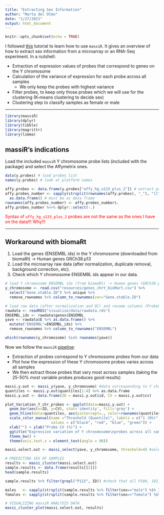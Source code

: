 ```yaml
---
title: "Extracting Sex Information"
author: "Marta del Olmo"
date: "1/27/2021"
output: html_document
---
```


```r
knitr::opts_chunk$set(echo = TRUE)
```

I followed [this](http://www.bioconductor.org/packages/release/bioc/vignettes/massiR/inst/doc/massiR_Vignette.pdf) tutorial to learn how to use `massiR`. It gives an overview of how to extract sex information from a microarray or an RNA-Seq experiment. In a nutshell:

* Extraction of expression values of probes that correspond to genes on the Y chromosome
* Calculation of the variance of expression for each probe across all samples
  + We only keep the probes with highest variance
* Filter probes, to keep only those probes which we will use for the clustering (K-means clustering to decide sex)
* Clustering step to classify samples as female or male

***

```r
library(massiR)
library(dplyr)
library(tibble)
library(magrittr)
library(limma)
```

## **massiR's indications**

Load the included `massiR` Y chromosome probe lists (included with the package) and select the Affymetrix ones. 

```r
data(y.probes) # load probes list
names(y.probes) # look at platform names

affy.probes <- data.frame(y.probes["affy_hg_u133_plus_2"]) # extract probes using platform name
affy.probes_number <- sapply(strsplit(rownames(affy.probes), "_"), "[[", 1) %>% # Separate and get just the probe number
  as.data.frame() # must be as data frame
rownames(affy.probes_number) <- affy.probes_number$.
affy.probes_number %<>% dplyr::select(-.)
```

<span style="color: red;">Syntax of `affy_hg_u133_plus_2` probes are not the same as the ones I have on the data!!! Why!!!</span>

***

## **Workaround with biomaRt**

1. Load the genes (ENSEMBL ids) in the Y chromosome (downloaded from biomaRt) -> Human genes GRCh38.p13
2. Load the microarray raw data (after normalization, duplicate removal, background correction, etc). 
3. Check which Y chromosome ENSEMBL ids appear in our data. 

```r
# load Y chromosome ENSEMBL ids (from biomaRt) -> Human genes (GRCh38.p13)
y_chromosome <- read.csv("resources/genes_chrY_bioMart.csv") %>% 
  select("Gene.stable.ID") %>% unique %>% 
  remove_rownames %>% column_to_rownames(var="Gene.stable.ID")

# load raw data (after normalization and QC) and rename columns (ProbeName -> ENSEMBL)
rawdata <- readRDS("visualize/data/rawdata.rds") 
ENSEMBL_ids <- rawdata$genes$ENSEMBL
yave <- rawdata$E %>% as.data.frame() %>% 
  mutate("ENSEMBL"=ENSEMBL_ids) %>%
  remove_rownames %>% column_to_rownames("ENSEMBL")

which(rownames(y_chromosome) %in% rownames(yave))
```

Now we follow the `massiR` [pipeline](http://www.bioconductor.org/packages/release/bioc/vignettes/massiR/inst/doc/massiR_Vignette.pdf):

* Extraction of probes correspond to Y chromosome probes from our data
* Plot how the expression of these Y chromosome probes varies across all samples
* We then extract those probes that vary most across samples (taking the 25-50% most variable probes produces good results)

```r
massi.y.out <- massi_y(yave, y_chromosome) #data corresponding to Y chromosome probes from test data set
quantiles <- massi.y.out$quantiles[1:4] %>% as.data.frame
massi.y.out <- data.frame(ID = massi.y.out$id, CV = massi.y.out$cv)

plot_Variation_Y_chr_probes <- ggplot(data=massi.y.out) + 
  geom_bar(aes(x=ID, y=CV), stat='identity', fill='grey') +
  geom_hline(data=quantiles, aes(yintercept=., color=rownames(quantiles))) +
  scale_color_manual(name ="Threshold (Quantile)", labels = c("1 (0%)", "2 (25%)", "3 (50%)", "4 (75%)"), 
                     values = c("black", "red", "blue", "green")) +
  xlab("") + ylab("Probe CV (%)") +
  ggtitle("Expression variation of Y chrosmosome\nprobes across all samples") +
  theme_bw() +
  theme(axis.text.x = element_text(angle = 90)) 

massi.select.out <- massi_select(yave, y_chromosome, threshold=4) #select genes with highest variance

# PREDICTING SEX OF SAMPLES
results <- massi_cluster(massi.select.out)
sample.results <- data.frame(results[[2]])
head(sample.results)

sample.results %>% filter(grepl("P115", ID)) #check that all P100, 102, 103, 106, 107, 108, 109, 111, 113, 114, 115 are male xD

males   <- sapply(strsplit(sample.results %>% filter(sex=="male") %$% ID, "_"), "[[", 2) %>% unique
females <- sapply(strsplit(sample.results %>% filter(sex=="female") %$% ID, "_"), "[[", 2) %>% unique 
```




```r
# VISUALIZING massiR ANALYSIS DATA
massi_cluster_plot(massi.select.out, results)
```




